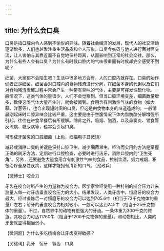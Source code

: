 ```yaml
---
---
---
```

title: 为什么会口臭
---




口臭是指口腔内令人感到不愉悦的异味。随着社会经济的发展，现代人的社交活动逐渐增多，人们也越发注重生活品质和个人形象。口臭会妨碍与他人进行面对面交流，让人害怕与其靠近而不自觉地保持距离，从而影响到正常的社会交往。那么，为什么有些人会有口臭？为什么有时候口腔内的气味很重而有时候却完全感受不到呢？

细菌，大家都不会陌生吧？生活中很多地方会有，人的口腔内就存在。口臭的始作俑者正是细菌。细菌会对口腔内的食物残渣进行分解，在细菌本身的代谢以及它们对食物残渣发酵过程中常会产生一种带有臭味的气体，主要是可挥发性硫化物。一般情况下，这类气体的量很少，人们不会觉察到。但当口腔环境变差，细菌数量增多，致使这类气体大量产生时，就会被闻到。食用含有刺激性气味的食物（如大蒜、洋葱等），也会出现短时间的口臭，但这是由食物本身的味道造成的。一般清晨刚起床时口腔异味会比较严重，这主要是由于空腹情况下体内脂肪酸分解增强所引起，往往在进食早餐后有所缓解。除此之外，吸烟、酗酒，以及鼻窦炎、胃食管反流病、糖尿病等，也常会引起口臭。

可形成牙菌斑的口腔细菌（上色，扫描电子显微镜）



减轻或消除口臭的关键是保持口腔卫生，减少细菌滋生。经济而实用的方法是掌握正确的刷牙方法，定期进行口腔检查，必要时进行洁牙，消除口腔内的“卫生死角”。另外，还要避免大量食用含有刺激性气味的食品，控制饮酒，努力戒烟，积极治疗全身性疾病，这样才能拥有清新的口气。（池政兵）





【微博士】咬合力

牙齿在咬合时所产生的力量称为咬合力。医学家曾经使用一种特制的咬合压力计来测量人每一对牙齿垂直咬合压力的大小。结果发现，人类牙齿中，恒磨牙的咬合力最大，经过锻炼后一对恒磨牙的咬合力可以达到705.6牛（相当于72千克物体的重量）左右；前牙的垂直咬合力相对较小，一般可以达到245牛（相当于25千克物体的重量）。不过，自然界中的动物有更强大的牙齿。一条体重为300千克的鳄鱼，其咬合力可达11760牛（相当于1200千克物体的重量）。和动物相比，人类的牙齿就显得相当弱小。

【微问题】为什么多吃杨梅会让牙齿变得敏感？

【关键词】乳牙　恒牙　智齿　口臭